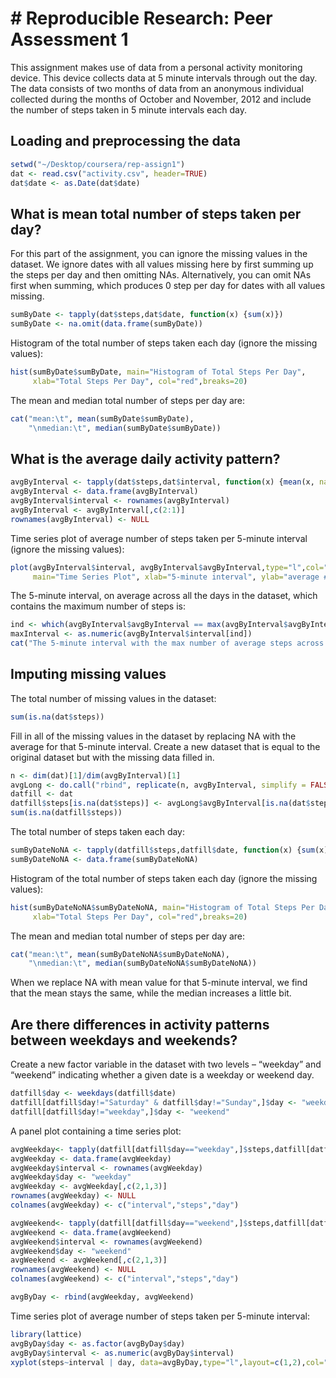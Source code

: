 # Reproducible Research: Peer Assessment 1
========================================================

This assignment makes use of data from a personal activity monitoring device. This device collects data at 5 minute intervals through out the day. The data consists of two months of data from an anonymous individual collected during the months of October and November, 2012 and include the number of steps taken in 5 minute intervals each day.

## Loading and preprocessing the data
```r
setwd("~/Desktop/coursera/rep-assign1")
dat <- read.csv("activity.csv", header=TRUE)
dat$date <- as.Date(dat$date)
```

## What is mean total number of steps taken per day?
For this part of the assignment, you can ignore the missing values in the dataset.
We ignore dates with all values missing here by first summing up the steps per day and then omitting NAs. Alternatively, you can omit NAs first when summing, which produces 0 step per day for dates with all values missing.
```r
sumByDate <- tapply(dat$steps,dat$date, function(x) {sum(x)})
sumByDate <- na.omit(data.frame(sumByDate))
```

Histogram of the total number of steps taken each day (ignore the missing values):
```r
hist(sumByDate$sumByDate, main="Histogram of Total Steps Per Day",
     xlab="Total Steps Per Day", col="red",breaks=20)
```

The mean and median total number of steps per day are:
``` r
cat("mean:\t", mean(sumByDate$sumByDate),
    "\nmedian:\t", median(sumByDate$sumByDate))
```

## What is the average daily activity pattern?
```r
avgByInterval <- tapply(dat$steps,dat$interval, function(x) {mean(x, na.rm=TRUE)})
avgByInterval <- data.frame(avgByInterval)
avgByInterval$interval <- rownames(avgByInterval)
avgByInterval <- avgByInterval[,c(2:1)]
rownames(avgByInterval) <- NULL
```

Time series plot of average number of steps taken per 5-minute interval (ignore the missing values):
```r
plot(avgByInterval$interval, avgByInterval$avgByInterval,type="l",col="red",
     main="Time Series Plot", xlab="5-minute interval", ylab="average # of steps")
```

The 5-minute interval, on average across all the days in the dataset, which contains the maximum number of steps is:
``` r
ind <- which(avgByInterval$avgByInterval == max(avgByInterval$avgByInterval))
maxInterval <- as.numeric(avgByInterval$interval[ind])
cat("The 5-minute interval with the max number of average steps across all the days starts at ", maxInterval%/%100,":",maxInterval%%100,"AM.",sep="")
```

## Imputing missing values
The total number of missing values in the dataset:
``` r
sum(is.na(dat$steps))
```

Fill in all of the missing values in the dataset by replacing NA with the average for that 5-minute interval.
Create a new dataset that is equal to the original dataset but with the missing data filled in.
``` r
n <- dim(dat)[1]/dim(avgByInterval)[1]
avgLong <- do.call("rbind", replicate(n, avgByInterval, simplify = FALSE))
datfill <- dat
datfill$steps[is.na(dat$steps)] <- avgLong$avgByInterval[is.na(dat$steps)]
sum(is.na(datfill$steps))
```

The total number of steps taken each day: 
```r
sumByDateNoNA <- tapply(datfill$steps,datfill$date, function(x) {sum(x)})
sumByDateNoNA <- data.frame(sumByDateNoNA)
```

Histogram of the total number of steps taken each day (ignore the missing values):
```r
hist(sumByDateNoNA$sumByDateNoNA, main="Histogram of Total Steps Per Day",
     xlab="Total Steps Per Day", col="red",breaks=20)
```

The mean and median total number of steps per day are:
``` r
cat("mean:\t", mean(sumByDateNoNA$sumByDateNoNA),
    "\nmedian:\t", median(sumByDateNoNA$sumByDateNoNA))

```

When we replace NA with mean value for that 5-minute interval, we find that the mean stays the same, while the median increases a little bit.

## Are there differences in activity patterns between weekdays and weekends?
Create a new factor variable in the dataset with two levels – “weekday” and “weekend” indicating whether a given date is a weekday or weekend day.
``` r
datfill$day <- weekdays(datfill$date)
datfill[datfill$day!="Saturday" & datfill$day!="Sunday",]$day <- "weekday"
datfill[datfill$day!="weekday",]$day <- "weekend"
```

A panel plot containing a time series plot:
```r
avgWeekday<- tapply(datfill[datfill$day=="weekday",]$steps,datfill[datfill$day=="weekday",]$interval, function(x) {mean(x)})
avgWeekday <- data.frame(avgWeekday)
avgWeekday$interval <- rownames(avgWeekday)
avgWeekday$day <- "weekday"
avgWeekday <- avgWeekday[,c(2,1,3)]
rownames(avgWeekday) <- NULL
colnames(avgWeekday) <- c("interval","steps","day")

avgWeekend<- tapply(datfill[datfill$day=="weekend",]$steps,datfill[datfill$day=="weekend",]$interval, function(x) {mean(x)})
avgWeekend <- data.frame(avgWeekend)
avgWeekend$interval <- rownames(avgWeekend)
avgWeekend$day <- "weekend"
avgWeekend <- avgWeekend[,c(2,1,3)]
rownames(avgWeekend) <- NULL
colnames(avgWeekend) <- c("interval","steps","day")

avgByDay <- rbind(avgWeekday, avgWeekend)
```

Time series plot of average number of steps taken per 5-minute interval:
```r
library(lattice) 
avgByDay$day <- as.factor(avgByDay$day)
avgByDay$interval <- as.numeric(avgByDay$interval)
xyplot(steps~interval | day, data=avgByDay,type="l",layout=c(1,2),col="red",ylab="Average # of Steps")
```




